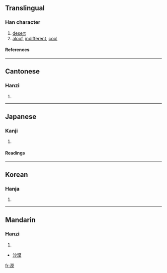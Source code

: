 ==Translingual==
===Han character===
{{Han char|rn=85|rad=水|as=11|sn=14|four=3413<sub>4</sub>|canj=水廿日大 (ETAK)}}
# [[desert]]
# [[aloof]], [[indifferent]], [[cool]]
====References====
{{Han ref|kx=0646.130|dkj=18149|dj=1055.120|hdz=31694.050|uh=6F20|ud=28448|bh=BA7A|bd=47738}}

----
==Cantonese==
===Hanzi===
{{yue-hanzi|jyut=|y=mok6}}
# {{defn|Cantonese}}

----
==Japanese==
===Kanji===
{{ja-kanji|grade=c|rs=水10}}
# {{defn|Japanese}} 
====Readings====
{{ja-readings|on=[[ばく]] (baku)|kun=[[すなはら]] (sunahara), [[ひろい]] (hiroi)}}

----
==Korean==
===Hanja===
{{ko-hanja|hangeul=막|eumhun=|rv=mak|mr=mak|y=mak}}
# {{defn|Korean}}

----
==Mandarin==
===Hanzi===
{{cmn-hanzi|pin=[[mò]] ([[mo4]])|wg=mo<sup>4</sup>}}
# {{defn|Mandarin}}
*[[沙漠]]

[[fr:漠]]